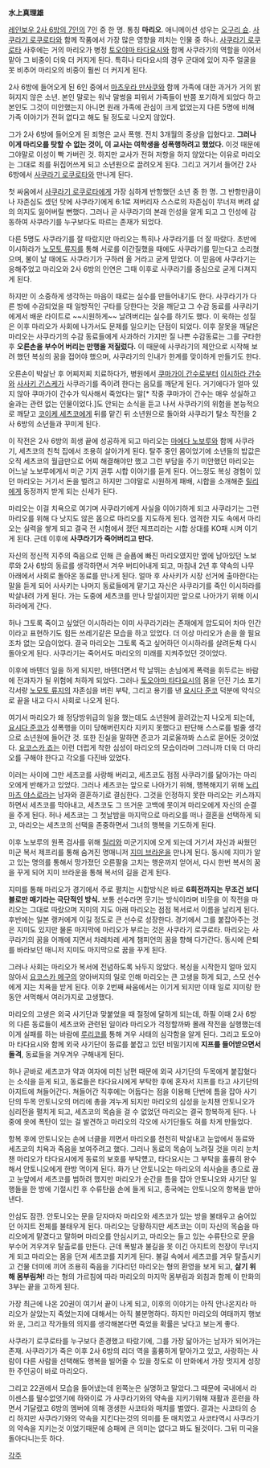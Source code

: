 '''水上真理雄'''

[[레인보우 2사 6방의 7인]]의 7인 중 한 명. 통칭 '''마리오'''. 애니메이션 성우는 [[오구리 슌]]. [[사쿠라기 로쿠로타]]와 함께 작품에서 가장 많은 영향을 끼치는 인물 중 하나. [[사쿠라기 로쿠로타]] 사후에는 거의 마리오가 병정 [[토오야마 타다요시]]와 함께 사쿠라기의 역할을 이어서 맡아 그 비중이 더욱 더 커지게 된다. 특히나 타다요시의 경우 군대에 있어 자주 얼굴을 못 비추어 마리오의 비중이 훨씬 더 커지게 된다.

2사 6방에 들어오게 된 6인 중에서 [[마츠우라 만사쿠]]와 함께 가족에 대한 과거가 거의 밝혀지지 않은 소년. 본인 말로는 워낙 말썽을 피워서 가족들이 반쯤 포기하게 되었다 하고 본인도 그것이 미안했는지 아니면 원래 가족에 관심이 크게 없었는지 다른 5명에 비해 가족 이야기가 전혀 없다고 해도 될 정도로 나오지 않았다.

그가 2사 6방에 들어오게 된 죄명은 교사 폭행. 전치 3개월의 중상을 입혔다고. '''그러나 이게 마리오를 탓할 수 없는 것이, 이 교사는 여학생을 성폭행하려고 했었다.''' 이것 때문에 그야말로 이성이 빡 가버린 것. 하지만 교사가 전혀 저항을 하지 않았다는 이유로 마리오는 그대로 죄를 뒤집어쓰게 되고 소년원으로 끌려오게 된다. 그리고 거기서 들어간 2사 6방에서 [[사쿠라기 로쿠로타]]와 만나게 된다.

첫 싸움에서 [[사쿠라기 로쿠로타]]에게 가장 심하게 반항했던 소년 중 한 명. 그 반항만큼이나 자존심도 셌던 탓에 사쿠라기에게 6:1로 져버리자 스스로의 자존심이 무너져 버려 삶의 의지도 잃어버릴 뻔했다. 그러나 곧 사쿠라기의 본래 인성을 알게 되고 그 인성에 감동하여 사쿠라기를 누구보다도 따르는 존재가 되었다.

다른 5명도 사쿠라기를 잘 따랐지만 마리오는 특히나 사쿠라기를 더 잘 따랐다. 초반에 이시하라가 [[노모토 류지]]를 통해 서로를 이간질했을 때에도 사쿠라기를 믿는다고 소리쳤으며, 불이 날 때에도 사쿠라기가 구하러 올 거라고 굳게 믿었다. 이 믿음에 사쿠라기는 응해주었고 마리오와 2사 6방의 인연은 그때 이후로 사쿠라기를 중심으로 굳게 다져지게 된다.

하지만 이 소중하게 생각하는 마음이 때로는 실수를 만들어내기도 한다. 사쿠라기가 다른 방에 수감되었을 때 일방적인 구타를 당한다는 것을 깨닫고 그 수감 동료를 사쿠라기에게서 배운 라이트로 ~~시원하게~~ 날려버리는 실수를 하기도 했다. 이 욱하는 성질은 이후 마리오가 사회에 나가서도 문제를 일으키는 단점이 되었다. 이후 잘못을 깨달은 마리오는 사쿠라기의 수감 동료들에게 사과하러 가지만 질 나쁜 수감동료는 그를 구타한후 '''오른손을 부수어 버리는 만행을 저질렀다.''' 이 때문에 사쿠라기의 제안으로 시작해 보려 했던 복싱의 꿈을 접어야 했으며, 사쿠라기의 인내가 한계를 맞이하게 만들기도 한다.

오른손이 박살난 후 어찌저찌 치료하다가, 병원에서 [[쿠마가이 간수]]로부터 [[이시하라 간수]]와 [[사사키 긴스케]]가 사쿠라기를 죽이려 한다는 음모를 깨닫게 된다. 거기에다가 얼마 있지 않아 쿠마가이 간수가 익사해서 죽었다는 말[* 작중 쿠마가이 간수는 매우 성실하고 술과는 관련 없는 인물이었다.]도 안되는 소식을 듣고 나서 사쿠라기의 위험을 본능적으로 깨닫고 [[코이케 세츠코]]에게 뒤를 맡긴 뒤 소년원으로 돌아와 사쿠라기 탈소 작전을 2사 6방의 소년들과 꾸미게 된다.

이 작전은 2사 6방의 희생 끝에 성공하게 되고 마리오는 [[마에다 노보루]]와 함께 사쿠라기, 세츠코의 친척 집에서 조용히 살아가게 된다. 탈주 중인 몸이었기에 소년들의 밥값은 오직 세츠코의 월급만으로 어찌 해결해야만 했고 그런 부담을 주기 미안했던 마리오는 어느날 노보루에게서 미군 기지 권투 시합 이야기를 듣게 된다. 어느정도 복싱 경험이 있던 마리오는 거기서 돈을 벌려고 하지만 그야말로 시원하게 패배, 시합을 소개해준 [[릴리]]에게 동정까지 받게 되는 신세가 된다.

마리오는 이걸 치욕으로 여기며 사쿠라기에게 사실을 이야기하게 되고 사쿠라기는 그런 마리오를 위해 다 낫지도 않은 몸으로 마리오를 지도하게 된다. 엄격한 지도 속에서 마리오는 실력을 쌓게 되고 결국 전 시험에서 졌던 제프리라는 시합 상대를 KO패 시켜 이기게 된다. 근데 이후에 '''사쿠라기가 죽어버리고 만다.'''

자신의 정신적 지주의 죽음으로 인해 큰 슬픔에 빠진 마리오였지만 옆에 남아있던 노보루와 2사 6방의 동료를 생각하면서 겨우 버티어내게 되고, 마침내 2년 후 약속의 나무 아래에서 사회로 돌아온 동료를 만나게 된다. 얼마 후 사사키가 시장 선거에 출마한다는 말을 듣게 되어 사사키는 나머지 동료들에게 맡기고 자신은 사쿠라기를 죽인 이시하라를 박살내려 가게 된다. 가는 도중에 세츠코를 만나 망설이지만 앞으로 나아가기 위해 이시하라에게 간다.

허나 그토록 죽이고 싶었던 이시하라는 이미 사쿠라기라는 존재에게 압도되어 차마 인간이라고 표현하기도 힘든 쓰레기같은 모습을 하고 있었다. 더 이상 마리오가 손을 쓸 필요조차 없는 모습이었다. 결국 마리오는 그토록 죽고 싶어하던 이시하라를 살려둔채 다시 돌아오게 된다. 사쿠라기는 죽어서도 마리오의 미래를 지켜주었던 것이었다.
 
이후에 바텐더 일을 하게 되지만, 바텐더면서 막 날뛰는 손님에게 폭력을 휘두르는 바람에 전과자가 될 위험에 처하게 되었다. 그러나 [[토오야마 타다요시]]의 몸을 던진 기소 포기 각서랑 [[노모토 류지]]의 자존심을 버린 부탁, 그리고 용기를 낸 [[요시다 준코]] 덕분에 약식으로 끝을 내고 다시 사회로 나오게 된다. 

여기서 마리오가 왜 정당방위급의 일을 했는데도 소년원에 끌려갔는지 나오게 되는데, [[요시다 준코]]가 성폭행을 이미 당해버린지라 지키지 못했다고 판단해 스스로를 벌줄 생각으로 소년원에 들어간 것. 또한 진실을 말하면 준코가 괴로울까봐 스스로 묻어둔 것이었다. [[요코스카 죠]]는 이런 더럽게 착한 심성이 마리오의 모습이라며 그러니까 더욱 더 마리오를 구해야 한다고 각오를 다진바 있었다.

이러는 사이에 그만 세츠코를 사랑해 버리고, 세츠코도 점점 사쿠라기를 닮아가는 마리오에게 반해가고 있었다. 그러나 세츠코는 앞으로 나아가기 위해, 행복해지기 위해 [[노리마츠 야스로]]라는 남자와 결혼하기로 결심한다. 그것을 인정하지 못한 마리오는 키스까지 하면서 세츠코를 막아내고, 세츠코도 그 뜨거운 고백에 못이겨 마리오에게 자신의 순결을 주게 된다. 허나 세츠코는 그 첫날밤을 마지막으로 마리오를 떠나 결혼을 선택하게 되고, 마리오는 세츠코의 선택을 존중하면서 그녀의 행복을 기도하게 된다.

이후 노보루의 원폭 검사를 위해 [[릴리]]와 미군기지에 오게 되는데 거기서 자신과 싸웠던 미군 복서 제프리를 통해 숨겨진 명매니저 [[지미 브라운]]을 만나게 된다. 동시에 지미가 알고 있는 명의를 통해서 망가졌던 오른팔을 고치는 행운까지 얻어서, 다시 한번 복서의 꿈을 꾸게 되어 지미 브라운을 통해 복서의 길을 걷게 된다.

지미를 통해 마리오가 경기에서 주로 펼치는 시합방식은 바로 '''6회전까지는 무조건 보디블로만 매기라는 극단적인 방식.''' 보통 선수라면 웃기는 방식이라며 비웃을 이 작전을 마리오는 그대로 따랐으며 지미의 지도 아래 마리오는 점점 복서로서 이름을 날리게 된다. 후반에는 일본 랭커에게 이길 정도로 큰 선수로 성장한다. 경기에서 그를 붙잡아주는 것은 지미도 있지만 물론 마지막에 마리오가 부르는 것은 사쿠라기 로쿠로타. 마리오는 사쿠라기의 꿈을 어깨에 지면서 차례차례 세계 챔피언의 꿈을 향해 다가간다. 동시에 은퇴를 바라보던 매니저 지미도 마지막으로 꿈을 꾸게 된다.

그러나 사회는 마리오가 복서에 전념하도록 놔두지 않았다. 복싱을 시작한지 얼마 있지 않아서 [[요코스카 메구]]의 양아버지의 일로 인해 마리오는 큰 고생을 하게 되고, 스모 선수에게 지는 치욕을 받게 된다. 이후 2번째 싸움에서는 이기게 되지만 이때 일로 지미랑 한동안 서먹해서 여러가지로 고생했다.

마리오의 고생은 외국 사기단과 맞붙었을 때 절정에 달하게 되는데, 하필 이때 2사 6방의 다른 동료들이 세츠코와 관련된 일이라 마리오가 걱정할까봐 몰래 작전을 실행했는데 이게 실패를 하는 바람에 [[루리코]]를 통해 겨우 사태의 심각함을 알게 된다. 그리고  토오야마 타다요시와 함께 외국 사기단이 동료를 붙잡고 있던 비밀기지에 '''지프를 들어받으면서 돌격''', 동료들을 겨우겨우 구해내게 된다.

허나 곧바로 세츠코가 약과 여자에 미친 남편 때문에 외국 사기단의 두목에게 붙잡혔다는 소식을 듣게 되고, 동료들은 타다요시에게 부탁한 후에 혼자서 지프를 타고 사기단의 아지트에 쳐들어간다. 쳐들어간 직후에는 어둡다는 점을 이용해 단번에 틈을 잡아 사기단의 두목 안토니오의 머리에 총을 겨누게 되지만 마리오의 심성을 눈치챈 안토니오가 심리전을 펼치게 되고, 세츠코의 목숨을 걸 수 없었던 마리오는 결국 항복하게 된다. 나중에 옷에 폭탄이 있는 걸 발견하고 마리오의 각오에 사기단들도 혀를 차게 만들었다.

항복 후에 안토니오는 손에 너클을 끼면서 마리오를 천천히 박살내고 눈앞에서 동료와 세츠코의 치욕과 죽음을 보여주려고 했다. 그러나 동료의 목숨이 노려질 것을 미리 눈치챈 마리오가 타다요시에게 동료의 보호를 부탁헀고, 타다요시는 그 부탁을 훌륭히 완수해서 안토니오에게 한방 먹이게 된다. 화가 난 안토니오는 마리오의 쇠사슬을 총으로 끊고 눈앞에서 세츠코를 범하려 했지만 마리오가 순간을 틈을 잡아 안토니오와 사기단 일행들을 한 방에 기절시킨 후 수류탄을 손에 들게 되고, 종국에는 안토니오의 항복을 받아낸다.

안심도 잠깐. 안토니오는 문을 닫자마자 마리오와 세츠코가 있는 방을 불태우고 숨어있던 아지트 전체를 불태우게 된다. 마리오는 당황하지만 세츠코는 이미 자신의 목숨을 마리오에게 맡겼다고 말하며 마리오를 안심시키고, 마리오는 들고 있는 수류탄으로 문을 부수어 겨우겨우 탈출로를 만든다. 근데 폭발과 불길을 못 이긴 아지트의 천장이 무너지게 되고 마리오는 몸을 던져 세츠코를 지키게 된다. 불길 속에서 세츠코를 겨우 탈출시키고 건물 더미에 끼어 조용히 죽음을 기다리던 마리오는 형의 환영을 보게 되고, '''살기 위해 몸부림쳐!''' 라는 형의 가르침에 따라 마리오의 마지막 몸부림과 외침과 함께 이 만화의 3부는 끝을 고하게 된다.

가장 최근에 나온 20권이 여기서 끝이 나게 되고, 이후의 이야기는 아직 안나온지라 마리오가 살았는지 죽었는지에 대해서는 아직 불분명하다. 하지만 마리오의 여태까지 행보와 운, 그리고 작가들의 의지를 생각해본다면 죽었을 확률은 낮다고 보는게 좋다.

사쿠라기 로쿠로타를 누구보다 존경했고 따랐기에, 그를 가장 닮아가는 남자가 되어가는 존재. 사쿠라기가 죽은 이후 2사 6방의 리더 역을 훌륭하게 맡아가고 있고, 사랑하는 사람이 다른 사람을 선택해도 행복을 빌어줄 수 있을 정도로 이 만화에서 가장 멋지게 성장한 주인공이 바로 마리오다.

그리고 22권에서 모습을 들어냈는데 왼쪽눈은 실명하고 말았다.그 때문에 국내에서 라이센스를 딸수없엇기에 하와이로 가 사쿠라기와의 약속을 지키기위해 재활과 훈련을 하면서 기달렸고 6방의 멤버에 의해 갱생한 사코타와 매치를 벌였다. 결과는 사코타의 승리 하지만 사쿠라기와의 약속을 지킨다는것의 의미를 둔 매치였고 사코타역시 사쿠라기의 약속을 지키는것 이었기때문에 승패에 큰 의미는 없다고 봐도 될것이다. 그뒤 미국을 돌아다니는듯 하다.

[[각주]]
